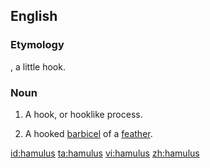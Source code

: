 ==English==

===Etymology===
{{etyl|la|en}}, a little hook.

===Noun===
{{en-noun|hamuli}}

# {{context|anatomy}} A hook, or hooklike process.
# {{context|zoology}} A hooked [[barbicel]] of a [[feather]].

[[id:hamulus]]
[[ta:hamulus]]
[[vi:hamulus]]
[[zh:hamulus]]